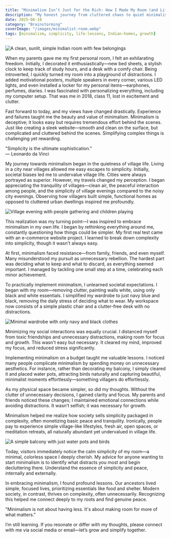 ```yaml
---
title: "Minimalism Isn’t Just for the Rich: How I Made My Room (and Life) Simpler"
description: "My honest journey from cluttered chaos to quiet minimalism—why simplicity is for everyone, not just the rich."
date: 2025-06-18
category: "Brainstorming"
coverImage: "/images/minimalist-room.webp"
tags: [minimalism, simplicity, life-lessons, Indian-homes, growth]
---
```




<Image 
  src="/images/simplicity.webp"
  alt="A clean, sunlit, simple Indian room with few belongings"
  width={900}
  height={400}
  className="rounded-xl my-6 mx-auto shadow-lg"
/>

When my parents gave me my first personal room, I felt an exhilarating freedom. Initially, I decorated it enthusiastically—new bed sheets, a stylish clock to keep track of study hours, and a desk with a comfy chair. Being introverted, I quickly turned my room into a playground of distractions. I added motivational posters, multiple speakers in every corner, various LED lights, and even installed a locker for my personal items—earphones, perfumes, diaries. I was fascinated with personalizing everything, including my computer setup. That was me in 2018, class 11, lost in excitement and clutter.

<Divider />

Fast forward to today, and my views have changed drastically. Experience and failures taught me the beauty and value of minimalism. Minimalism is deceptive; it looks easy but requires tremendous effort behind the scenes. Just like creating a sleek website—smooth and clean on the surface, but complicated and cluttered behind the scenes. Simplifying complex things is challenging yet rewarding.

<Quote>
  "Simplicity is the ultimate sophistication."  
  <br /><span style={{ fontSize: '1rem', color: '#888' }}>— Leonardo da Vinci</span>
</Quote>

My journey towards minimalism began in the quietness of village life. Living in a city near villages allowed me easy escapes to simplicity. Initially, societal biases led me to undervalue village life. Cities were always portrayed as superior. However, my travels changed my perception. I began appreciating the tranquility of villages—clean air, the peaceful interaction among people, and the simplicity of village evenings compared to the noisy city evenings. Observing how villagers built simple, functional homes as opposed to cluttered urban dwellings inspired me profoundly.

<Image 
  src="/images/village-evening.webp"
  alt="Village evening with people gathering and children playing"
  width={900}
  height={400}
  className="rounded-xl my-6 mx-auto shadow-lg"
/>

This realization was my turning point—I was inspired to embrace minimalism in my own life. I began by rethinking everything around me, constantly questioning how things could be simpler. My first real test came with an e-commerce website project. I learned to break down complexity into simplicity, though it wasn't always easy.

At first, minimalism faced resistance—from family, friends, and even myself. Many misunderstood my pursuit as unnecessary rebellion. The hardest part was deciding what to keep and what to discard, as everything seemed important. I managed by tackling one small step at a time, celebrating each minor achievement.

<Divider />

To practically implement minimalism, I unlearned societal expectations. I began with my room—removing clutter, painting walls white, using only black and white essentials. I simplified my wardrobe to just navy blue and black, removing the daily stress of deciding what to wear. My workspace now consists of a simple plastic chair and a clutter-free desk with no distractions.

<Image 
  src="/images/wardrobe.webp"
  alt="Minimal wardrobe with only navy and black clothes"
  width={800}
  height={340}
  className="rounded-xl my-6 mx-auto shadow-lg"
/>

Minimizing my social interactions was equally crucial. I distanced myself from toxic friendships and unnecessary distractions, making room for focus and growth. This wasn't easy but necessary. It cleared my mind, improved my focus, and reduced stress significantly.

Implementing minimalism on a budget taught me valuable lessons. I noticed many people complicate minimalism by spending money on unnecessary aesthetics. For instance, rather than decorating my balcony, I simply cleared it and placed water pots, attracting birds naturally and capturing beautiful, minimalist moments effortlessly—something villagers do effortlessly.

<Divider />

As my physical space became simpler, so did my thoughts. Without the clutter of unnecessary decisions, I gained clarity and focus. My parents and friends noticed these changes; I maintained emotional connections while avoiding distractions. It wasn’t selfish; it was necessary for growth.

Minimalism helped me realize how society sells simplicity packaged in complexity, often monetizing basic peace and tranquility. Ironically, people pay to experience simple village-like lifestyles, fresh air, open spaces, or meditation retreats, all naturally abundant yet undervalued in village life.

<Image 
  src="/images/birds-balcony.webp"
  alt="A simple balcony with just water pots and birds"
  width={900}
  height={400}
  className="rounded-xl my-6 mx-auto shadow-lg"
/>

Today, visitors immediately notice the calm simplicity of my room—a minimal, colorless space I deeply cherish. My advice for anyone wanting to start minimalism is to identify what distracts you most and begin decluttering there. Understand the essence of simplicity and peace, internally and externally.

In embracing minimalism, I found profound lessons. Our ancestors lived simple, focused lives, prioritizing essentials like food and shelter. Modern society, in contrast, thrives on complexity, often unnecessarily. Recognizing this helped me connect deeply to my roots and find genuine peace.

<Quote>
  "Minimalism is not about having less. It's about making room for more of what matters."  
</Quote>

I’m still learning. If you resonate or differ with my thoughts, please connect with me via social media or email—let’s grow and simplify together.
